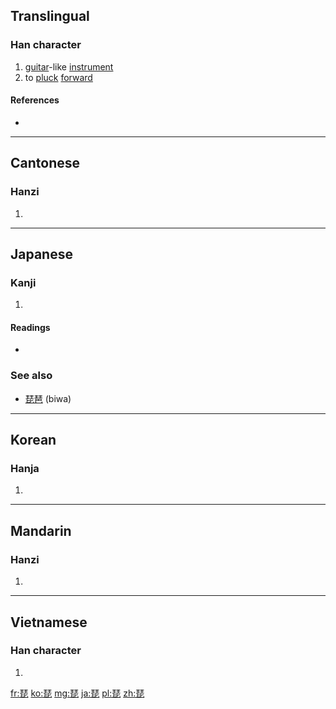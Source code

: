 ==Translingual==

===Han character===
{{Han char|rn=96|rad=玉|as=08|sn=12|four=1171<sub>1</sub>|canj=一土心心 (MGPP)|ids=⿱[[玨]][[比]]}}

# [[guitar]]-like [[instrument]]
# to [[pluck]] [[forward]]

====References====
* {{Han ref|kx=0736.010|dkj=21080|dj=1147.090|hdz=21119.040|uh=7435|ud=29749|bh=B55C|bd=46428}}

----

==Cantonese==

===Hanzi===
{{yue-hanzi|jyut=[[pei4]]|y=pei4}}

# {{defn|lang=yue|sort=玉08}}

----

==Japanese==

===Kanji===
{{ja-kanji|grade=|rs=玉08}}

# {{defn|lang=ja|sort=玉08}}

====Readings====
* {{ja-readings|on=[[び]] (bi), [[ひ]] (hi)|kun=|nanori=}}

===See also===
* [[琵琶]] (biwa)

----

==Korean==

===Hanja===
{{ko-hanja|hangeul=비|eumhun=|rv=bi|mr=pi|y=pi}}

# {{defn|lang=ko|sort=玉08}}

----

==Mandarin==

===Hanzi===
{{cmn-hanzi|pin=[[pí]] ([[pi2]])|wg=p'i<sup>2</sup>}}

# {{defn|lang=cmn|sort=玉08}}

----

==Vietnamese==

===Han character===
{{vi-hantu|[[tì]], [[tỳ]]|rs=玉08}}

# {{defn|lang=vi|sort=玉08}}

[[fr:琵]]
[[ko:琵]]
[[mg:琵]]
[[ja:琵]]
[[pl:琵]]
[[zh:琵]]